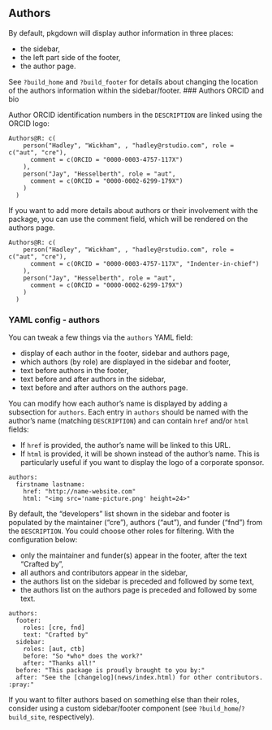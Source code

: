 ## Authors

By default, pkgdown will display author information in three places:

* the sidebar,
* the left part side of the footer,
* the author page.

See `?build_home` and `?build_footer` for details about changing the location of the authors information within the sidebar/footer.
### Authors ORCID and bio

Author ORCID identification numbers in the `DESCRIPTION` are linked using the ORCID logo:

```
Authors@R: c(
    person("Hadley", "Wickham", , "hadley@rstudio.com", role = c("aut", "cre"),
      comment = c(ORCID = "0000-0003-4757-117X")
    ),
    person("Jay", "Hesselberth", role = "aut",
      comment = c(ORCID = "0000-0002-6299-179X")
    )
  )
```

If you want to add more details about authors or their involvement with the package,
you can use the comment field, which will be rendered on the authors page.

```
Authors@R: c(
    person("Hadley", "Wickham", , "hadley@rstudio.com", role = c("aut", "cre"),
      comment = c(ORCID = "0000-0003-4757-117X", "Indenter-in-chief")
    ),
    person("Jay", "Hesselberth", role = "aut",
      comment = c(ORCID = "0000-0002-6299-179X")
    )
  )
```

### YAML config - authors

You can tweak a few things via the `authors` YAML field:

* display of each author in the footer, sidebar and authors page,
* which authors (by role) are displayed in the sidebar and footer,
* text before authors in the footer, 
* text before and after authors in the sidebar,
* text before and after authors on the authors page.


You can modify how each author's name is displayed
by adding a subsection for `authors`. 
Each entry in `authors` should be named 
with the author's name (matching `DESCRIPTION`)
and can contain `href` and/or `html` fields:

* If `href` is provided, the author's name will be linked to this URL.
* If `html` is provided, it will be shown instead of the author's name.
  This is particularly useful if you want to display the logo of a corporate
  sponsor.

```
authors:
  firstname lastname:
    href: "http://name-website.com"
    html: "<img src='name-picture.png' height=24>"
```


By default, the "developers" list shown in the sidebar and footer is populated by the maintainer ("cre"), authors
("aut"), and funder ("fnd") from the `DESCRIPTION`. 
You could choose other roles for filtering.
With the configuration below:

* only the maintainer and funder(s) appear in the footer, after the text "Crafted by",
* all authors and contributors appear in the sidebar,
* the authors list on the sidebar is preceded and followed by some text,
* the authors list on the authors page is preceded and followed by some text.


```
authors:
  footer:
    roles: [cre, fnd]
    text: "Crafted by"
  sidebar:
    roles: [aut, ctb]
    before: "So *who* does the work?"
    after: "Thanks all!"
  before: "This package is proudly brought to you by:"
  after: "See the [changelog](news/index.html) for other contributors. :pray:"
```

If you want to filter authors based on something else than their roles, 
consider using a custom sidebar/footer component 
(see `?build_home`/`?build_site`, respectively).
